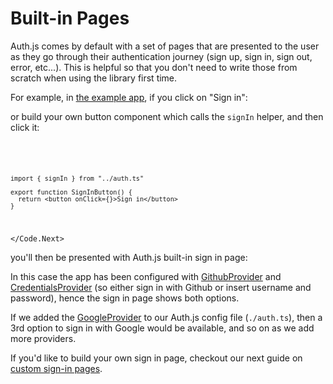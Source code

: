 
# Built-in Pages

Auth.js comes by default with a set of pages that are presented to the user as they go through their authentication journey (sign up, sign in, sign out, error, etc...). This is helpful so that you don't need to write those from scratch when using the library first time.

For example, in [the example app](https://github.com/nextauthjs/next-auth-example), if you click on "Sign in":


<Screenshot src={ExampleApp} alt="Example App" />

or build your own button component which calls the `signIn` helper, and then click it:

<Code>
<Code.Next>

```tsx filename="components/sign-in.tsx"
import { signIn } from "../auth.ts"

export function SignInButton() {
  return <button onClick={}>Sign in</button>
}
```

</Code.Next>
</Code>

you'll then be presented with Auth.js built-in sign in page:


<Screenshot src={SignInPage} alt="Sign-in Page" />

In this case the app has been configured with [GithubProvider](/) and [CredentialsProvider](/) (so either sign in with Github or insert username and password), hence the sign in page shows both options.

If we added the [GoogleProvider](/) to our Auth.js config file (`./auth.ts`), then a 3rd option to sign in with Google would be available, and so on as we add more providers.

If you'd like to build your own sign in page, checkout our next guide on [custom sign-in pages](/guides/custom-pages/signin).
